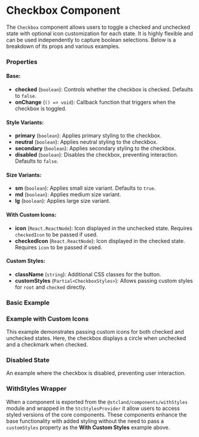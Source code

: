 
<Meta of={CheckboxStories} />

# Checkbox Component

The `Checkbox` component allows users to toggle a checked and unchecked state with optional icon customization for each state. 
It is highly flexible and can be used independently to capture boolean selections. Below is a breakdown of its props and various examples.

### Properties

#### Base:
- **checked** (`boolean`): Controls whether the checkbox is checked. Defaults to `false`.
- **onChange** (`() => void`): Callback function that triggers when the checkbox is toggled.

#### Style Variants:
- **primary** (`boolean`): Applies primary styling to the checkbox.
- **neutral** (`boolean`): Applies neutral styling to the checkbox.
- **secondary** (`boolean`): Applies secondary styling to the checkbox.
- **disabled** (`boolean`): Disables the checkbox, preventing interaction. Defaults to `false`.

#### Size Variants:
- **sm** (`boolean`): Applies small size variant. Defaults to `true`.
- **md** (`boolean`): Applies medium size variant.
- **lg** (`boolean`): Applies large size variant.

#### With Custom Icons:
- **icon** (`React.ReactNode`): Icon displayed in the unchecked state. Requires `checkedIcon` to be passed if used.
- **checkedIcon** (`React.ReactNode`): Icon displayed in the checked state. Requires `icon` to be passed if used.

#### Custom Styles:
- **className** (`string`): Additional CSS classes for the button.
- **customStyles** (`Partial<CheckboxStyles>`): Allows passing custom styles for `root` and `checked` directly.

### Basic Example

<Canvas of={CheckboxStories.Default} />

### Example with Custom Icons

This example demonstrates passing custom icons for both checked and unchecked states. Here, the checkbox displays a circle when unchecked and a checkmark when checked.

<Canvas of={CheckboxStories.WithIcons} />

### Disabled State

An example where the checkbox is disabled, preventing user interaction.

<Canvas of={CheckboxStories.Disabled} />

### WithStyles Wrapper

When a component is exported from the `@stcland/components/withStyles` module and wrapped in the `StcStylesProvider` it allow 
users to access styled versions of the core components. These components enhance the base functionality with added styling without
the need to pass a `customStyles` property as the **With Custom Styles** example above.

<Canvas of={CheckboxStories.WithStyles} />